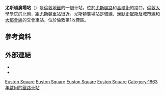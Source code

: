 {{expand|time=2016-02-29T16:09:37+00:00}}

{{infobox London station|symbol=underground
| name          = 尤斯頓廣場<br />Euston Square
| alt_name      =
| manager       = [[倫敦地鐵|倫敦地鐵]]
| manager1      =
| manager2      =
| owner         =
| owner1        =
| owner2        =
| locale        = [[尤斯頓路|尤斯頓路]]
| borough       = [[卡姆登區|卡姆登區]]
| platforms     = 2
| fare_zone     = 1
| fare_zone_1   =
| railcode      =
| railcode2     =
| tubecode      = ZES
| image_name    = Euston Square tube station, Westbound platform - geograph.org.uk - 977128.jpg
| latitude      = 51.5258
| longitude     = -0.1358
| map_type      = Central London
| tubeexits03   =
| tubeexits04   =
| tubeexits05   =
<!--| tubeexits06   = 9.468
| tubeexits07   = {{increase}} 9.959
| tubeexits08   = {{increase}} 10.580
| tubeexits09   = {{increase}} 10.709-->
| access = yes
| access_note = (Westbound only)<ref>{{citation step free tube map}}</ref>}}
'''尤斯頓廣場站'''（{{lang-en|Euston Square tube station}}）是[[倫敦地鐵|倫敦地鐵]]的一個車站，位於[[尤斯頓路|尤斯頓路]]和[[高爾街|高爾街]]的路口，[[倫敦大學學院|倫敦大學學院]]的北側，距[[尤斯頓車站|尤斯頓車站]]很近。尤斯頓廣場站是[[環線_(倫敦地鐵)|環線]]、[[漢默史密斯及城市線|漢默史密斯及城市線]]和[[大都會線|大都會線]]的交會車站，位於倫敦第1收費區。
==參考資料==
{{reflist}}
==外部連結==
{{Commonscat|Euston Square tube station|尤斯頓廣場站}}
* {{cite web | url=http://www.alwaystouchout.com/project/125 | title=London Euston railway station to Euston Square tube station subway link | publisher=Always Touch Out | accessdate=2016-02-29 | archive-date=2006-02-13 | archive-url=https://web.archive.org/web/20060213064404/http://www.alwaystouchout.com/project/125 | dead-url=no }}
* {{cite web | url=http://www.ltmcollection.org/photos/photo/photo.html?_IXSR_=DZd33uoB4Ri&_IXMAXHITS_=1&IXinv=1998/71406&IXsummary=results/results&IXsearch=Euston%20square&_IXFIRST_=30 | title=Euston Square Entrance in 1950s | publisher=London Transport Museum | work=Photo collection | accessdate=2020-10-08 | archive-date=2016-05-07 | archive-url=https://web.archive.org/web/20160507193314/http://www.ltmcollection.org/photos/photo/photo.html?_IXSR_=DZd33uoB4Ri&_IXMAXHITS_=1&IXinv=1998%2F71406&IXsummary=results%2Fresults&IXsearch=Euston%20square&_IXFIRST_=30 | dead-url=no }}

[[Category:環線車站_(倫敦地鐵)|Euston Square]]
[[Category:漢默史密斯及城市線車站|Euston Square]]
[[Category:大都會線車站|Euston Square]]
[[Category:卡姆登區鐵路車站|Euston Square]]
[[Category:1863年啟用的鐵路車站|Category:1863年啟用的鐵路車站]]

{{伦敦地铁环线}}
{{伦敦地铁汉默史密斯及城市线}}
{{伦敦地铁大都会线}}